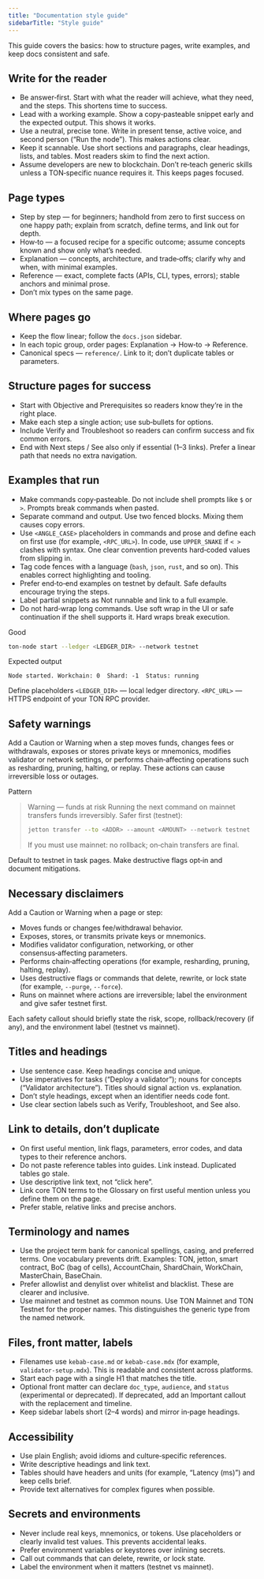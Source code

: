 ```yaml
---
title: "Documentation style guide"
sidebarTitle: "Style guide"
---
```


This guide covers the basics: how to structure pages, write examples, and keep docs consistent and safe.

## Write for the reader

* Be answer‑first. Start with what the reader will achieve, what they need, and the steps. This shortens time to success.
* Lead with a working example. Show a copy‑pasteable snippet early and the expected output. This shows it works.
* Use a neutral, precise tone. Write in present tense, active voice, and second person (“Run the node”). This makes actions clear.
* Keep it scannable. Use short sections and paragraphs, clear headings, lists, and tables. Most readers skim to find the next action.
* Assume developers are new to blockchain. Don’t re‑teach generic skills unless a TON‑specific nuance requires it. This keeps pages focused.

## Page types

* Step by step — for beginners; handhold from zero to first success on one happy path; explain from scratch, define terms, and link out for depth.
* How‑to — a focused recipe for a specific outcome; assume concepts known and show only what’s needed.
* Explanation — concepts, architecture, and trade‑offs; clarify why and when, with minimal examples.
* Reference — exact, complete facts (APIs, CLI, types, errors); stable anchors and minimal prose.
* Don’t mix types on the same page.

## Where pages go

* Keep the flow linear; follow the `docs.json` sidebar.
* In each topic group, order pages: Explanation → How‑to → Reference.
* Canonical specs — `reference/`. Link to it; don’t duplicate tables or parameters.

## Structure pages for success

* Start with Objective and Prerequisites so readers know they’re in the right place.
* Make each step a single action; use sub‑bullets for options.
* Include Verify and Troubleshoot so readers can confirm success and fix common errors.
* End with Next steps / See also only if essential (1–3 links). Prefer a linear path that needs no extra navigation.

## Examples that run

* Make commands copy‑pasteable. Do not include shell prompts like `$` or `>`. Prompts break commands when pasted.
* Separate command and output. Use two fenced blocks. Mixing them causes copy errors.
* Use `<ANGLE_CASE>` placeholders in commands and prose and define each on first use (for example, `<RPC_URL>`). In code, use `UPPER_SNAKE` if `< >` clashes with syntax. One clear convention prevents hard‑coded values from slipping in.
* Tag code fences with a language (`bash`, `json`, `rust`, and so on). This enables correct highlighting and tooling.
* Prefer end‑to‑end examples on testnet by default. Safe defaults encourage trying the steps.
* Label partial snippets as Not runnable and link to a full example.
* Do not hard‑wrap long commands. Use soft wrap in the UI or safe continuation if the shell supports it. Hard wraps break execution.

Good

```bash
ton-node start --ledger <LEDGER_DIR> --network testnet
```

Expected output

```text
Node started. Workchain: 0  Shard: -1  Status: running
```

Define placeholders
`<LEDGER_DIR>` — local ledger directory.
`<RPC_URL>` — HTTPS endpoint of your TON RPC provider.

## Safety warnings

Add a Caution or Warning when a step moves funds, changes fees or withdrawals, exposes or stores private keys or mnemonics, modifies validator or network settings, or performs chain‑affecting operations such as resharding, pruning, halting, or replay. These actions can cause irreversible loss or outages.

Pattern

> Warning — funds at risk
> Running the next command on mainnet transfers funds irreversibly.
> Safer first (testnet):
>
> ```bash
> jetton transfer --to <ADDR> --amount <AMOUNT> --network testnet
> ```
>
> If you must use mainnet: no rollback; on‑chain transfers are final.

Default to testnet in task pages. Make destructive flags opt‑in and document mitigations.

## Necessary disclaimers

Add a Caution or Warning when a page or step:

* Moves funds or changes fee/withdrawal behavior.
* Exposes, stores, or transmits private keys or mnemonics.
* Modifies validator configuration, networking, or other consensus‑affecting parameters.
* Performs chain‑affecting operations (for example, resharding, pruning, halting, replay).
* Uses destructive flags or commands that delete, rewrite, or lock state (for example, `--purge`, `--force`).
* Runs on mainnet where actions are irreversible; label the environment and give safer testnet first.

Each safety callout should briefly state the risk, scope, rollback/recovery (if any), and the environment label (testnet vs mainnet).

## Titles and headings

* Use sentence case. Keep headings concise and unique.
* Use imperatives for tasks (“Deploy a validator”); nouns for concepts (“Validator architecture”). Titles should signal action vs. explanation.
* Don’t style headings, except when an identifier needs code font.
* Use clear section labels such as Verify, Troubleshoot, and See also.

## Link to details, don’t duplicate

* On first useful mention, link flags, parameters, error codes, and data types to their reference anchors.
* Do not paste reference tables into guides. Link instead. Duplicated tables go stale.
* Use descriptive link text, not “click here”.
* Link core TON terms to the Glossary on first useful mention unless you define them on the page.
* Prefer stable, relative links and precise anchors.

## Terminology and names

* Use the project term bank for canonical spellings, casing, and preferred terms. One vocabulary prevents drift.
  Examples: TON, jetton, smart contract, BoC (bag of cells), AccountChain, ShardChain, WorkChain, MasterChain, BaseChain.
* Prefer allowlist and denylist over whitelist and blacklist. These are clearer and inclusive.
* Use mainnet and testnet as common nouns. Use TON Mainnet and TON Testnet for the proper names. This distinguishes the generic type from the named network.

## Files, front matter, labels

* Filenames use `kebab-case.md` or `kebab-case.mdx` (for example, `validator-setup.mdx`). This is readable and consistent across platforms.
* Start each page with a single H1 that matches the title.
* Optional front matter can declare `doc_type`, `audience`, and `status` (experimental or deprecated). If deprecated, add an Important callout with the replacement and timeline.
* Keep sidebar labels short (2–4 words) and mirror in‑page headings.

## Accessibility

* Use plain English; avoid idioms and culture‑specific references.
* Write descriptive headings and link text.
* Tables should have headers and units (for example, “Latency (ms)”) and keep cells brief.
* Provide text alternatives for complex figures when possible.

## Secrets and environments

* Never include real keys, mnemonics, or tokens. Use placeholders or clearly invalid test values. This prevents accidental leaks.
* Prefer environment variables or keystores over inlining secrets.
* Call out commands that can delete, rewrite, or lock state.
* Label the environment when it matters (testnet vs mainnet).
